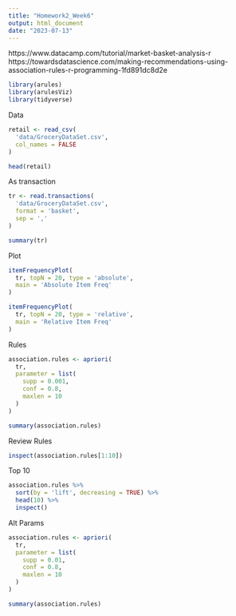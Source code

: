 ```yaml
---
title: "Homework2_Week6"
output: html_document
date: "2023-07-13"
---
```


https://www.datacamp.com/tutorial/market-basket-analysis-r
https://towardsdatascience.com/making-recommendations-using-association-rules-r-programming-1fd891dc8d2e

```r
library(arules)
library(arulesViz)
library(tidyverse)
```

Data

```r
retail <- read_csv(
  'data/GroceryDataSet.csv',
  col_names = FALSE
)

head(retail)
```


As transaction

```r
tr <- read.transactions(
  'data/GroceryDataSet.csv',
  format = 'basket', 
  sep = ','
)

summary(tr)
```

Plot

```r
itemFrequencyPlot(
  tr, topN = 20, type = 'absolute',
  main = 'Absolute Item Freq'
)

itemFrequencyPlot(
  tr, topN = 20, type = 'relative',
  main = 'Relative Item Freq'
)
```

Rules
  
```r
association.rules <- apriori(
  tr, 
  parameter = list(
    supp = 0.001,
    conf = 0.8,
    maxlen = 10
  )
)

summary(association.rules)
```

Review Rules

```r
inspect(association.rules[1:10])
```

Top 10

```r
association.rules %>%
  sort(by = 'lift', decreasing = TRUE) %>%
  head(10) %>%
  inspect()
```

Alt Params

```r
association.rules <- apriori(
  tr, 
  parameter = list(
    supp = 0.01,
    conf = 0.8,
    maxlen = 10
  )
)

summary(association.rules)
```


